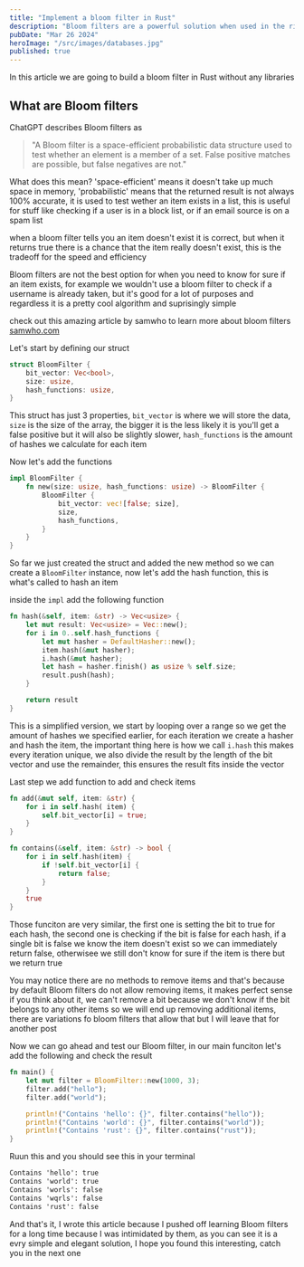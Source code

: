 ```yaml
---
title: "Implement a bloom filter in Rust"
description: "Bloom filters are a powerful solution when used in the right place, let's learn how they work by building one"
pubDate: "Mar 26 2024"
heroImage: "/src/images/databases.jpg"
published: true
---
```


In this article we are going to build a bloom filter in Rust without any libraries

## What are Bloom filters

ChatGPT describes Bloom filters as

> "A Bloom filter is a space-efficient probabilistic data structure used to test whether an element is a member of a set. False positive matches are possible, but false negatives are not."

What does this mean? 'space-efficient' means it doesn't take up much space in memory, 'probabilistic' means that the returned result is not always 100% accurate, it is used to test wether an item exists in a list, this is useful for stuff like checking if a user is in a block list, or if an email source is on a spam list

when a bloom filter tells you an item doesn't exist it is correct, but when it returns true there is a chance that the item really doesn't exist, this is the tradeoff for the speed and efficiency

Bloom filters are not the best option for when you need to know for sure if an item exists, for example we wouldn't use a bloom filter to check if a username is already taken, but it's good for a lot of purposes and regardless it is a pretty cool algorithm and suprisingly simple

check out this amazing article by samwho to learn more about bloom filters [samwho.com](https://samwho.dev/bloom-filters/)

Let's start by defining our struct

```rust
struct BloomFilter {
    bit_vector: Vec<bool>,
    size: usize,
    hash_functions: usize,
}
```

This struct has just 3 properties, `bit_vector` is where we will store the data, `size` is the size of the array, the bigger it is the less likely it is you'll get a false positive but it will also be slightly slower, `hash_functions` is the amount of hashes we calculate for each item

Now let's add the functions

```rust
impl BloomFilter {
    fn new(size: usize, hash_functions: usize) -> BloomFilter {
        BloomFilter {
            bit_vector: vec![false; size],
            size,
            hash_functions,
        }
    }
}
```

So far we just created the struct and added the new method so we can create a `BloomFilter` instance, now let's add the hash function, this is what's called to hash an item

inside the `impl` add the following function

```rust
fn hash(&self, item: &str) -> Vec<usize> {
    let mut result: Vec<usize> = Vec::new();
    for i in 0..self.hash_functions {
        let mut hasher = DefaultHasher::new();
        item.hash(&mut hasher);
        i.hash(&mut hasher);
        let hash = hasher.finish() as usize % self.size;
        result.push(hash);
    }

    return result
}
```

This is a simplified version, we start by looping over a range so we get the amount of hashes we specified earlier, for each iteration we create a hasher and hash the item, the important thing here is how we call `i.hash` this makes every iteration unique, we also divide the result by the length of the bit vector and use the remainder, this ensures the result fits inside the vector

Last step we add function to add and check items

```rust
fn add(&mut self, item: &str) {
    for i in self.hash( item) {
        self.bit_vector[i] = true;
    }
}

fn contains(&self, item: &str) -> bool {
    for i in self.hash(item) {
        if !self.bit_vector[i] {
            return false;
        }
    }
    true
}
```

Those funciton are very similar, the first one is setting the bit to true for each hash, the second one is checking if the bit is false for each hash, if a single bit is false we know the item doesn't exist so we can immediately return false, otherwisee we still don't know for sure if the item is there but we return true

You may notice there are no methods to remove items and that's because by default Bloom filters do not allow removing items, it makes perfect sense if you think about it, we can't remove a bit because we don't know if the bit belongs to any other items so we will end up removing additional items, there are variations fo bloom filters that allow that but I will leave that for another post

Now we can go ahead and test our Bloom filter, in our main funciton let's add the following and check the result

```rust
fn main() {
    let mut filter = BloomFilter::new(1000, 3);
    filter.add("hello");
    filter.add("world");

    println!("Contains 'hello': {}", filter.contains("hello"));
    println!("Contains 'world': {}", filter.contains("world"));
    println!("Contains 'rust': {}", filter.contains("rust"));
}
```

Ruun this and you should see this in your terminal

```txt
Contains 'hello': true
Contains 'world': true
Contains 'worls': false
Contains 'wqrls': false
Contains 'rust': false
```

And that's it, I wrote this article because I pushed off learning Bloom filters for a long time because I was intimidated by them, as you can see it is a evry simple and elegant solution, I hope you found this interesting, catch you in the next one
